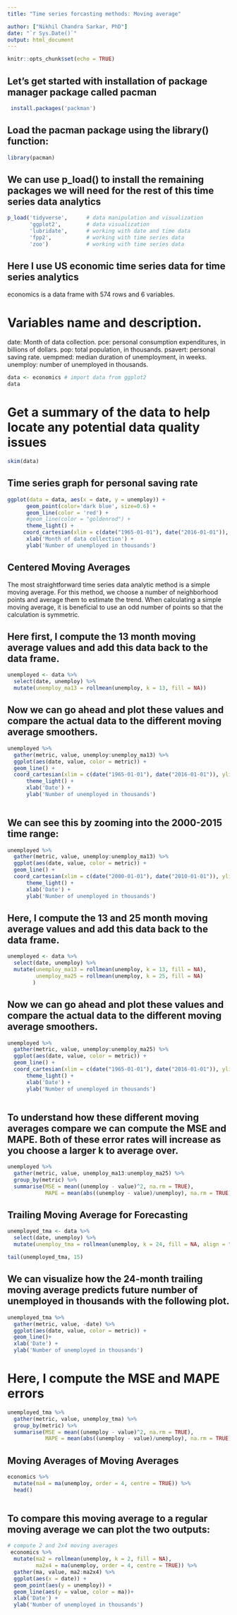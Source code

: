 ---
title: "Time series forcasting methods: Moving average"

author: ["Nikhil Chandra Sarkar, PhD"]
date: "`r Sys.Date()`"
output: html_document
---

```{r setup, include=FALSE}
knitr::opts_chunk$set(echo = TRUE)
```

## Let's get started with installation of package manager package called **pacman**

```{r}
 install.packages('packman')

```

## Load the **pacman** package using the library() function:

```{r}

library(pacman)

```

## We can use p_load() to install the remaining packages we will need for the rest of this time series data analytics

```{r}

p_load('tidyverse',      # data manipulation and visualization
       'ggplot2',        # data visualization
       'lubridate',      # working with date and time data
       'fpp2',           # working with time series data
       'zoo')            # working with time series data

```

## Here I use US economic time series data for time series analytics 

economics is a data frame with 574 rows and 6 variables.
 
# Variables name and description.
 
 date: Month of data collection.
 pce: personal consumption expenditures, in billions of dollars.
 pop: total population, in thousands.
 psavert: personal saving rate.
 uempmed: median duration of unemployment, in weeks.
 unemploy: number of unemployed in thousands.

```{r}

data <- economics # import data from ggplot2
data

```


# Get a summary of the data to help locate any potential data quality issues

```{r}

skim(data)

```

## Time series graph for personal saving rate

```{r}

ggplot(data = data, aes(x = date, y = unemploy)) +
      geom_point(color='dark blue', size=0.6) +
      geom_line(color = 'red') +
      #geom_line(color = "goldenrod") +
      theme_light() +
     coord_cartesian(xlim = c(date("1965-01-01"), date("2016-01-01")), ylim = c(2000, 20000)) +
      xlab('Month of data collection') +
      ylab('Number of unemployed in thousands')

```

## Centered Moving Averages

The most straightforward time series data analytic method is a simple moving average. For this method, we choose a number of neighborhood points and average them to estimate the trend. When calculating a simple moving average, it is beneficial to use an odd number of points so that the calculation is symmetric.

## Here first, I compute the 13 month moving average values and add this data back to the data frame.

```{r}
unemployed <- data %>%
  select(date, unemploy) %>%
  mutate(unemploy_ma13 = rollmean(unemploy, k = 13, fill = NA))

```

## Now we can go ahead and plot these values and compare the actual data to the different moving average smoothers.

```{r}

unemployed %>%
  gather(metric, value, unemploy:unemploy_ma13) %>%
  ggplot(aes(date, value, color = metric)) +
  geom_line() +
  coord_cartesian(xlim = c(date("1965-01-01"), date("2016-01-01")), ylim = c(2000, 20000)) +
      theme_light() +
      xlab('Date') +
      ylab('Number of unemployed in thousands')
  
```

## We can see this by zooming into the 2000-2015 time range:

```{r}

unemployed %>%
  gather(metric, value, unemploy:unemploy_ma13) %>%
  ggplot(aes(date, value, color = metric)) +
  geom_line() +
  coord_cartesian(xlim = c(date("2000-01-01"), date("2010-01-01")), ylim = c(2000, 20000)) +
      theme_light() +
      xlab('Date') +
      ylab('Number of unemployed in thousands')

```

## Here, I compute the 13 and 25 month moving average values and add this data back to the data frame.

```{r}
unemployed <- data %>%
  select(date, unemploy) %>%
  mutate(unemploy_ma13 = rollmean(unemploy, k = 13, fill = NA),
         unemploy_ma25 = rollmean(unemploy, k = 25, fill = NA)
        )

```


## Now we can go ahead and plot these values and compare the actual data to the different moving average smoothers.

```{r}

unemployed %>%
  gather(metric, value, unemploy:unemploy_ma25) %>%
  ggplot(aes(date, value, color = metric)) +
  geom_line() +
  coord_cartesian(xlim = c(date("1965-01-01"), date("2016-01-01")), ylim = c(2000, 20000)) +
      theme_light() +
      xlab('Date') +
      ylab('Number of unemployed in thousands')
  
```
## To understand how these different moving averages compare we can compute the MSE and MAPE. Both of these error rates will increase as you choose a larger k to average over.

```{r}

unemployed %>%
  gather(metric, value, unemploy_ma13:unemploy_ma25) %>%
  group_by(metric) %>%
  summarise(MSE = mean((unemploy - value)^2, na.rm = TRUE),
            MAPE = mean(abs((unemploy - value)/unemploy), na.rm = TRUE))

```

## Trailing Moving Average for Forecasting

```{r}
unemployed_tma <- data %>%
  select(date, unemploy) %>%
  mutate(unemploy_tma = rollmean(unemploy, k = 24, fill = NA, align = "right"))

tail(unemployed_tma, 15)

```


## We can visualize how the 24-month trailing moving average predicts future number of unemployed in thousands with the following plot.

```{r}
unemployed_tma %>%
  gather(metric, value, -date) %>%
  ggplot(aes(date, value, color = metric)) +
  geom_line()+
  xlab('Date') +
  ylab('Number of unemployed in thousands')

```
# Here, I compute the MSE and MAPE errors

```{r}
unemployed_tma %>%
  gather(metric, value, unemploy_tma) %>%
  group_by(metric) %>%
  summarise(MSE = mean((unemploy - value)^2, na.rm = TRUE),
            MAPE = mean(abs((unemploy - value)/unemploy), na.rm = TRUE))

```

## Moving Averages of Moving Averages


```{r}

economics %>% 
  mutate(ma4 = ma(unemploy, order = 4, centre = TRUE)) %>%
  head()
  
```


## To compare this moving average to a regular moving average we can plot the two outputs:


```{r}
# compute 2 and 2x4 moving averages
 economics %>%
  mutate(ma2 = rollmean(unemploy, k = 2, fill = NA),
         ma2x4 = ma(unemploy, order = 4, centre = TRUE)) %>%
  gather(ma, value, ma2:ma2x4) %>%
  ggplot(aes(x = date)) + 
  geom_point(aes(y = unemploy)) +
  geom_line(aes(y = value, color = ma))+
  xlab('Date') +
  ylab('Number of unemployed in thousands')

```

